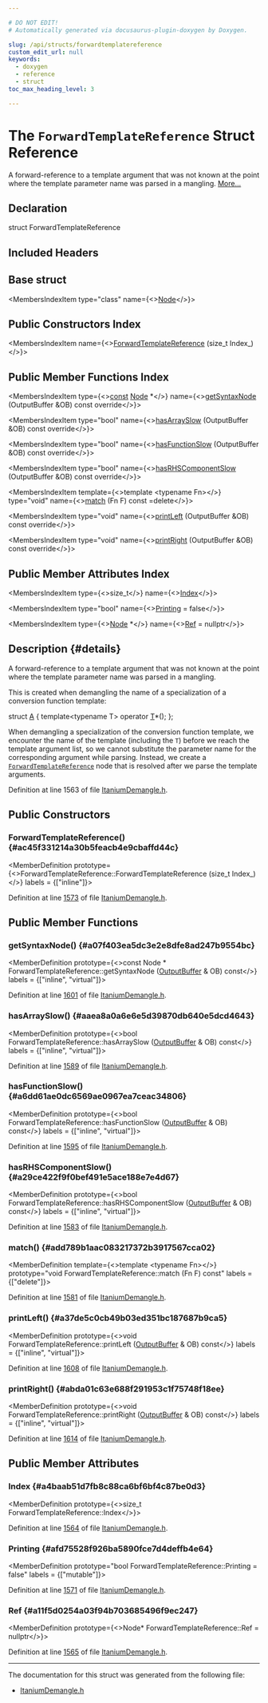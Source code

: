 ```yaml
---

# DO NOT EDIT!
# Automatically generated via docusaurus-plugin-doxygen by Doxygen.

slug: /api/structs/forwardtemplatereference
custom_edit_url: null
keywords:
  - doxygen
  - reference
  - struct
toc_max_heading_level: 3

---
```





# The `ForwardTemplateReference` Struct Reference

<DoxygenPage pluginConfig={pluginConfig}>

A forward-reference to a template argument that was not known at the point where the template parameter name was parsed in a mangling. <a href="#details">More...</a>

## Declaration

<CodeBlock>struct ForwardTemplateReference</CodeBlock>

## Included Headers

<IncludesList>
<IncludesListItem
  filePath="llvm/Demangle/ItaniumDemangle.h"
  permalink="/docs/api/files/include/include/llvm/include/llvm/demangle/itaniumdemangle-h"
  isLocal="true" />
</IncludesList>

## Base struct

<MembersIndex>

<MembersIndexItem
  type="class"
  name={<><a href="/docs/api/classes/node">Node</a></>}>
</MembersIndexItem>

</MembersIndex>

## Public Constructors Index

<MembersIndex>

<MembersIndexItem
  name={<><a href="#ac45f331214a30b5feacb4e9cbaffd44c">ForwardTemplateReference</a> (size&#95;t Index&#95;)</>}>
</MembersIndexItem>

</MembersIndex>

## Public Member Functions Index

<MembersIndex>

<MembersIndexItem
  type={<><a href="/docs/api/files/lib/lib/target/lib/target/aarch64/aarch64promoteconstant-cpp/#a90f8350fecae261c25be85d38b451bff">const</a> <a href="/docs/api/classes/node">Node</a> &#42;</>}
  name={<><a href="#a07f403ea5dc3e2e8dfe8ad247b9554bc">getSyntaxNode</a> (OutputBuffer &amp;OB) const override</>}>
</MembersIndexItem>

<MembersIndexItem
  type="bool"
  name={<><a href="#aaea8a0a6e6e5d39870db640e5dcd4643">hasArraySlow</a> (OutputBuffer &amp;OB) const override</>}>
</MembersIndexItem>

<MembersIndexItem
  type="bool"
  name={<><a href="#a6dd61ae0dc6569ae0967ea7ceac34806">hasFunctionSlow</a> (OutputBuffer &amp;OB) const override</>}>
</MembersIndexItem>

<MembersIndexItem
  type="bool"
  name={<><a href="#a29ce422f9f0bef491e5ace188e7e4d67">hasRHSComponentSlow</a> (OutputBuffer &amp;OB) const override</>}>
</MembersIndexItem>

<MembersIndexItem
  template={<>template &lt;typename Fn&gt;</>}
  type="void"
  name={<><a href="#add789b1aac083217372b3917567cca02">match</a> (Fn F) const =delete</>}>
</MembersIndexItem>

<MembersIndexItem
  type="void"
  name={<><a href="#a37de5c0cb49b03ed351bc187687b9ca5">printLeft</a> (OutputBuffer &amp;OB) const override</>}>
</MembersIndexItem>

<MembersIndexItem
  type="void"
  name={<><a href="#abda01c63e688f291953c1f75748f18ee">printRight</a> (OutputBuffer &amp;OB) const override</>}>
</MembersIndexItem>

</MembersIndex>

## Public Member Attributes Index

<MembersIndex>

<MembersIndexItem
  type={<>size&#95;t</>}
  name={<><a href="#a4baab51d7fb8c88ca6bf6bf4c87be0d3">Index</a></>}>
</MembersIndexItem>

<MembersIndexItem
  type="bool"
  name={<><a href="#afd75528f926ba5890fce7d4deffb4e64">Printing</a> = false</>}>
</MembersIndexItem>

<MembersIndexItem
  type={<><a href="/docs/api/classes/node">Node</a> &#42;</>}
  name={<><a href="#a11f5d0254a03f94b703685496f9ec247">Ref</a> = nullptr</>}>
</MembersIndexItem>

</MembersIndex>

## Description {#details}

A forward-reference to a template argument that was not known at the point where the template parameter name was parsed in a mangling.

This is created when demangling the name of a specialization of a conversion function template:


<ProgramListing>

<CodeLine><Highlight kind="keyword">struct </Highlight><Highlight kind="normal"><a href="/docs/api/files/lib/lib/ir/builtingcs-cpp/#a2e38c85003a042421cde1647632d0b72">A</a> &#123;</Highlight></CodeLine>
<CodeLine><Highlight kind="normal">  </Highlight><Highlight kind="keyword">template</Highlight><Highlight kind="normal">&lt;</Highlight><Highlight kind="keyword">typename</Highlight><Highlight kind="normal"> T&gt; </Highlight><Highlight kind="keyword">operator</Highlight><Highlight kind="normal"> <a href="/docs/api/files/lib/lib/target/lib/target/mips/mips16isellowering-cpp/#a0acb682b8260ab1c60b918599864e2e5">T</a>&#42;();</Highlight></CodeLine>
<CodeLine><Highlight kind="normal">&#125;;</Highlight></CodeLine>

</ProgramListing>

When demangling a specialization of the conversion function template, we encounter the name of the template (including the <code>T</code>) before we reach the template argument list, so we cannot substitute the parameter name for the corresponding argument while parsing. Instead, we create a <code><a href="/docs/api/structs/forwardtemplatereference">ForwardTemplateReference</a></code> node that is resolved after we parse the template arguments.

Definition at line 1563 of file <a href="/docs/api/files/include/include/llvm/include/llvm/demangle/itaniumdemangle-h">ItaniumDemangle.h</a>.

<SectionDefinition>

## Public Constructors

### ForwardTemplateReference() {#ac45f331214a30b5feacb4e9cbaffd44c}

<MemberDefinition
  prototype={<>ForwardTemplateReference::ForwardTemplateReference (size&#95;t Index_)</>}
  labels = {["inline"]}>

Definition at line <a href="/docs/api/files/include/include/llvm/include/llvm/demangle/itaniumdemangle-h/#l01573">1573</a> of file <a href="/docs/api/files/include/include/llvm/include/llvm/demangle/itaniumdemangle-h">ItaniumDemangle.h</a>.
</MemberDefinition>

</SectionDefinition>

<SectionDefinition>

## Public Member Functions

### getSyntaxNode() {#a07f403ea5dc3e2e8dfe8ad247b9554bc}

<MemberDefinition
  prototype={<>const Node &#42; ForwardTemplateReference::getSyntaxNode (<a href="/docs/api/classes/outputbuffer">OutputBuffer</a> &amp; OB) const</>}
  labels = {["inline", "virtual"]}>

Definition at line <a href="/docs/api/files/include/include/llvm/include/llvm/demangle/itaniumdemangle-h/#l01601">1601</a> of file <a href="/docs/api/files/include/include/llvm/include/llvm/demangle/itaniumdemangle-h">ItaniumDemangle.h</a>.
</MemberDefinition>

### hasArraySlow() {#aaea8a0a6e6e5d39870db640e5dcd4643}

<MemberDefinition
  prototype={<>bool ForwardTemplateReference::hasArraySlow (<a href="/docs/api/classes/outputbuffer">OutputBuffer</a> &amp; OB) const</>}
  labels = {["inline", "virtual"]}>

Definition at line <a href="/docs/api/files/include/include/llvm/include/llvm/demangle/itaniumdemangle-h/#l01589">1589</a> of file <a href="/docs/api/files/include/include/llvm/include/llvm/demangle/itaniumdemangle-h">ItaniumDemangle.h</a>.
</MemberDefinition>

### hasFunctionSlow() {#a6dd61ae0dc6569ae0967ea7ceac34806}

<MemberDefinition
  prototype={<>bool ForwardTemplateReference::hasFunctionSlow (<a href="/docs/api/classes/outputbuffer">OutputBuffer</a> &amp; OB) const</>}
  labels = {["inline", "virtual"]}>

Definition at line <a href="/docs/api/files/include/include/llvm/include/llvm/demangle/itaniumdemangle-h/#l01595">1595</a> of file <a href="/docs/api/files/include/include/llvm/include/llvm/demangle/itaniumdemangle-h">ItaniumDemangle.h</a>.
</MemberDefinition>

### hasRHSComponentSlow() {#a29ce422f9f0bef491e5ace188e7e4d67}

<MemberDefinition
  prototype={<>bool ForwardTemplateReference::hasRHSComponentSlow (<a href="/docs/api/classes/outputbuffer">OutputBuffer</a> &amp; OB) const</>}
  labels = {["inline", "virtual"]}>

Definition at line <a href="/docs/api/files/include/include/llvm/include/llvm/demangle/itaniumdemangle-h/#l01583">1583</a> of file <a href="/docs/api/files/include/include/llvm/include/llvm/demangle/itaniumdemangle-h">ItaniumDemangle.h</a>.
</MemberDefinition>

### match() {#add789b1aac083217372b3917567cca02}

<MemberDefinition
  template={<>template &lt;typename Fn&gt;</>}
  prototype="void ForwardTemplateReference::match (Fn F) const"
  labels = {["delete"]}>

Definition at line <a href="/docs/api/files/include/include/llvm/include/llvm/demangle/itaniumdemangle-h/#l01581">1581</a> of file <a href="/docs/api/files/include/include/llvm/include/llvm/demangle/itaniumdemangle-h">ItaniumDemangle.h</a>.
</MemberDefinition>

### printLeft() {#a37de5c0cb49b03ed351bc187687b9ca5}

<MemberDefinition
  prototype={<>void ForwardTemplateReference::printLeft (<a href="/docs/api/classes/outputbuffer">OutputBuffer</a> &amp; OB) const</>}
  labels = {["inline", "virtual"]}>

Definition at line <a href="/docs/api/files/include/include/llvm/include/llvm/demangle/itaniumdemangle-h/#l01608">1608</a> of file <a href="/docs/api/files/include/include/llvm/include/llvm/demangle/itaniumdemangle-h">ItaniumDemangle.h</a>.
</MemberDefinition>

### printRight() {#abda01c63e688f291953c1f75748f18ee}

<MemberDefinition
  prototype={<>void ForwardTemplateReference::printRight (<a href="/docs/api/classes/outputbuffer">OutputBuffer</a> &amp; OB) const</>}
  labels = {["inline", "virtual"]}>

Definition at line <a href="/docs/api/files/include/include/llvm/include/llvm/demangle/itaniumdemangle-h/#l01614">1614</a> of file <a href="/docs/api/files/include/include/llvm/include/llvm/demangle/itaniumdemangle-h">ItaniumDemangle.h</a>.
</MemberDefinition>

</SectionDefinition>

<SectionDefinition>

## Public Member Attributes

### Index {#a4baab51d7fb8c88ca6bf6bf4c87be0d3}

<MemberDefinition
  prototype={<>size&#95;t ForwardTemplateReference::Index</>}>

Definition at line <a href="/docs/api/files/include/include/llvm/include/llvm/demangle/itaniumdemangle-h/#l01564">1564</a> of file <a href="/docs/api/files/include/include/llvm/include/llvm/demangle/itaniumdemangle-h">ItaniumDemangle.h</a>.
</MemberDefinition>

### Printing {#afd75528f926ba5890fce7d4deffb4e64}

<MemberDefinition
  prototype="bool ForwardTemplateReference::Printing = false"
  labels = {["mutable"]}>

Definition at line <a href="/docs/api/files/include/include/llvm/include/llvm/demangle/itaniumdemangle-h/#l01571">1571</a> of file <a href="/docs/api/files/include/include/llvm/include/llvm/demangle/itaniumdemangle-h">ItaniumDemangle.h</a>.
</MemberDefinition>

### Ref {#a11f5d0254a03f94b703685496f9ec247}

<MemberDefinition
  prototype={<>Node&#42; ForwardTemplateReference::Ref = nullptr</>}>

Definition at line <a href="/docs/api/files/include/include/llvm/include/llvm/demangle/itaniumdemangle-h/#l01565">1565</a> of file <a href="/docs/api/files/include/include/llvm/include/llvm/demangle/itaniumdemangle-h">ItaniumDemangle.h</a>.
</MemberDefinition>

</SectionDefinition>

<hr/>

The documentation for this struct was generated from the following file:

<ul>
<li><a href="/docs/api/files/include/include/llvm/include/llvm/demangle/itaniumdemangle-h">ItaniumDemangle.h</a></li>
</ul>

</DoxygenPage>
